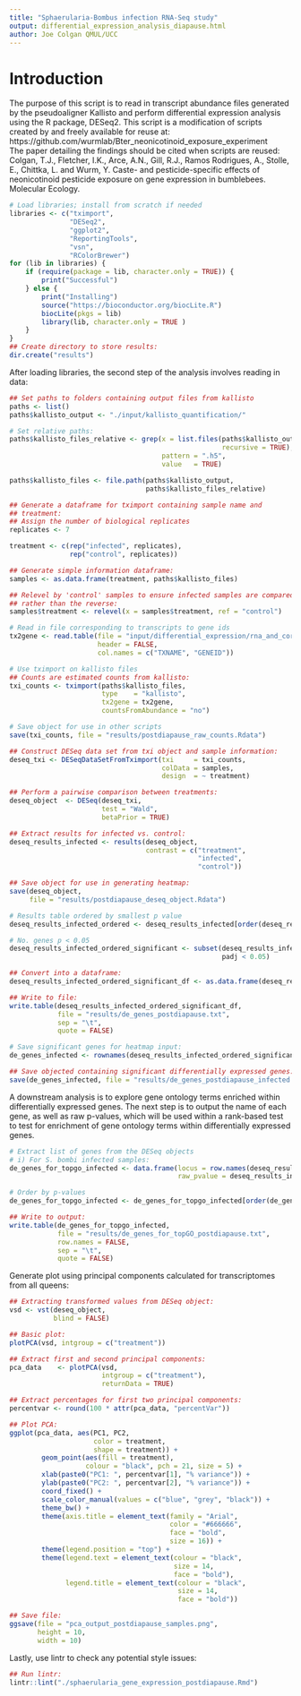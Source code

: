 ```yaml
--- 
title: "Sphaerularia-Bombus infection RNA-Seq study"
output: differential_expression_analysis_diapause.html
author: Joe Colgan QMUL/UCC
--- 
```


# Introduction
The purpose of this script is to read in transcript abundance files generated by the pseudoaligner Kallisto and 
perform differential expression analysis using the R package, DESeq2. 
This script is a modification of scripts created by and freely available for reuse at:
https://github.com/wurmlab/Bter_neonicotinoid_exposure_experiment  
The paper detailing the findings should be cited when scripts are reused:  
Colgan, T.J., Fletcher, I.K., Arce, A.N., Gill, R.J., Ramos Rodrigues, A., Stolle, E., Chittka, L. and Wurm, Y.
Caste- and pesticide-specific effects of neonicotinoid pesticide exposure on gene expression in bumblebees. Molecular Ecology.

```r
# Load libraries; install from scratch if needed
libraries <- c("tximport",
               "DESeq2",
               "ggplot2",
               "ReportingTools",
               "vsn",
               "RColorBrewer")
for (lib in libraries) {
    if (require(package = lib, character.only = TRUE)) {
        print("Successful")
    } else {
        print("Installing")
        source("https://bioconductor.org/biocLite.R")
        biocLite(pkgs = lib)
        library(lib, character.only = TRUE )
    }
}
## Create directory to store results:
dir.create("results")
```

After loading libraries, the second step of the analysis involves reading in data:

```r
## Set paths to folders containing output files from kallisto
paths <- list()
paths$kallisto_output <- "./input/kallisto_quantification/"

# Set relative paths:
paths$kallisto_files_relative <- grep(x = list.files(paths$kallisto_output,
                                                     recursive = TRUE),
                                      pattern = ".h5",
                                      value   = TRUE)

paths$kallisto_files <- file.path(paths$kallisto_output,
                                  paths$kallisto_files_relative)

## Generate a dataframe for tximport containing sample name and 
## treatment:
## Assign the number of biological replicates
replicates <- 7

treatment <- c(rep("infected", replicates),
               rep("control", replicates))

## Generate simple information dataframe:
samples <- as.data.frame(treatment, paths$kallisto_files)

## Relevel by 'control' samples to ensure infected samples are compared against control
## rather than the reverse:
samples$treatment <- relevel(x = samples$treatment, ref = "control")

# Read in file corresponding to transcripts to gene ids
tx2gene <- read.table(file = "input/differential_expression/rna_and_corresponding_gene_ids.txt",
                      header = FALSE,
                      col.names = c("TXNAME", "GENEID"))

# Use tximport on kallisto files 
## Counts are estimated counts from kallisto:
txi_counts <- tximport(paths$kallisto_files,
                       type    = "kallisto",
                       tx2gene = tx2gene,
                       countsFromAbundance = "no")

# Save object for use in other scripts
save(txi_counts, file = "results/postdiapause_raw_counts.Rdata")

## Construct DESeq data set from txi object and sample information:
deseq_txi <- DESeqDataSetFromTximport(txi     = txi_counts,
                                      colData = samples,
                                      design  = ~ treatment)

## Perform a pairwise comparison between treatments:
deseq_object  <- DESeq(deseq_txi,
                       test = "Wald",
                       betaPrior = TRUE)

## Extract results for infected vs. control:
deseq_results_infected <- results(deseq_object,
                                  contrast = c("treatment",
                                               "infected",
                                               "control"))

## Save object for use in generating heatmap:
save(deseq_object,
     file = "results/postdiapause_deseq_object.Rdata")

# Results table ordered by smallest p value
deseq_results_infected_ordered <- deseq_results_infected[order(deseq_results_infected$pvalue), ]

# No. genes p < 0.05
deseq_results_infected_ordered_significant <- subset(deseq_results_infected_ordered,
                                                     padj < 0.05)

## Convert into a dataframe:
deseq_results_infected_ordered_significant_df <- as.data.frame(deseq_results_infected_ordered_significant)

## Write to file:
write.table(deseq_results_infected_ordered_significant_df,
            file = "results/de_genes_postdiapause.txt",
            sep = "\t",
            quote = FALSE)

# Save significant genes for heatmap input:
de_genes_infected <- rownames(deseq_results_infected_ordered_significant_df)

## Save objected containing significant differentially expressed genes:
save(de_genes_infected, file = "results/de_genes_postdiapause_infected.RData")
```

A downstream analysis is to explore gene ontology terms enriched within differentially expressed genes. 
The next step is to output the name of each gene, as well as raw p-values, which will be used within a rank-based test to test for enrichment of gene ontology terms within differentially expressed genes. 

```r
# Extract list of genes from the DESeq objects
# i) For S. bombi infected samples:
de_genes_for_topgo_infected <- data.frame(locus = row.names(deseq_results_infected),
                                          raw_pvalue = deseq_results_infected$pvalue)

# Order by p-values 
de_genes_for_topgo_infected <- de_genes_for_topgo_infected[order(de_genes_for_topgo_infected$raw_pvalue), ]

## Write to output:
write.table(de_genes_for_topgo_infected,
            file = "results/de_genes_for_topGO_postdiapause.txt",
            row.names = FALSE,
            sep = "\t",
            quote = FALSE)
```

Generate plot using principal components calculated for transcriptomes from all queens:

```r
## Extracting transformed values from DESeq object:
vsd <- vst(deseq_object,
           blind = FALSE)

## Basic plot:
plotPCA(vsd, intgroup = c("treatment"))

## Extract first and second principal components:
pca_data    <- plotPCA(vsd,
                       intgroup = c("treatment"),
                       returnData = TRUE)

## Extract percentages for first two principal components:
percentvar <- round(100 * attr(pca_data, "percentVar"))

## Plot PCA:
ggplot(pca_data, aes(PC1, PC2,
                     color = treatment,
                     shape = treatment)) +
        geom_point(aes(fill = treatment),
                   colour = "black", pch = 21, size = 5) +
        xlab(paste0("PC1: ", percentvar[1], "% variance")) +
        ylab(paste0("PC2: ", percentvar[2], "% variance")) +
        coord_fixed() +
        scale_color_manual(values = c("blue", "grey", "black")) +
        theme_bw() +
        theme(axis.title = element_text(family = "Arial",
                                        color = "#666666",
                                        face = "bold",
                                        size = 16)) +
        theme(legend.position = "top") +
        theme(legend.text = element_text(colour = "black",
                                         size = 14,
                                         face = "bold"),
              legend.title = element_text(colour = "black",
                                          size = 14,
                                          face = "bold"))

## Save file:
ggsave(file = "pca_output_postdiapause_samples.png",
       height = 10,
       width = 10)
```

Lastly, use lintr to check any potential style issues: 

```r
## Run lintr:
lintr::lint("./sphaerularia_gene_expression_postdiapause.Rmd")
```


